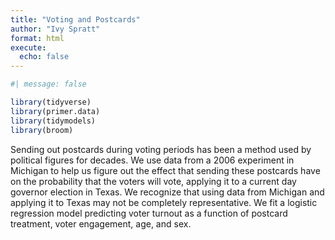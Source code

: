 ```yaml
---
title: "Voting and Postcards"
author: "Ivy Spratt"
format: html
execute: 
  echo: false
---
```


```r
#| message: false

library(tidyverse)
library(primer.data)
library(tidymodels)
library(broom)
```

Sending out postcards during voting periods has been a method used by political figures for decades. We use data from a 2006 experiment in Michigan to help us figure out the effect that sending these postcards have on the probability that the voters will vote, applying it to a current day governor election in Texas. We recognize that using data from Michigan and applying it to Texas may not be completely representative. We fit a logistic regression model predicting voter turnout as a function of postcard treatment, voter engagement, age, and sex.
